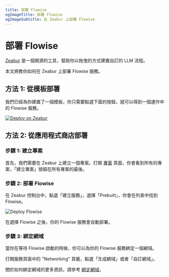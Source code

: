 ```yaml
---
title: 部署 Flowise
ogImageTitle: 部署 Flowise
ogImageSubtitle: 在 Zeabur 上部署 Flowise
---
```


# 部署 Flowise

[Zeabur](https://zeabur.com) 是一個開源的工具，幫助你以拖曳的方式建置自訂的 LLM 流程。

本文將教你如何在 Zeabur 上部署 Flowise 服務。

## 方法 1: 從模板部署

我們已經為你建置了一個模板，你只需要點選下面的按鈕，就可以得到一個運作中的 Flowise 服務。

[![Deploy on Zeabur](https://zeabur.com/button.svg)](https://zeabur.com/templates/2JYZTR)

## 方法 2: 從應用程式商店部署

### 步驟 1: 建立專案

首先，我們需要在 Zeabur 上建立一個專案。打開 [專案](https://dash.zeabur.com/projects) 頁面，你會看到所有的專案，「建立專案」按鈕在所有專案的最後。

### 步驟 2: 部署 Flowise

在 Zeabur 控制台中，點選「建立服務」，選擇「Prebuilt」，你會在列表中找到 Flowise。

![Deploy Flowise](/marketplace/flowise/prebuilt.png)

在選擇 Flowise 之後，你的 Flowise 服務會自動部署。

### 步驟 3: 綁定網域

當你在等待 Flowise 啟動的時候，你可以為你的 Flowise 服務綁定一個網域。

打開服務頁面中的 "Networking" 頁籤，點選「生成網域」或者「自訂網域」。

關於如何綁定網域的更多資訊，請參考 [綁定網域](../deploy/domain-binding)。

